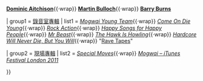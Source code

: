 {{Navbox Musical artist
| name = Mogwai
| title = [[Mogwai|魔怪樂團]]
| background = group_or_band

| above = {{nowrap begin}}'''[[Stuart Braithwaite]]'''{{·wrap}} '''[[Dominic Aitchison]]'''{{·wrap}} '''[[Martin Bulloch]]'''{{·wrap}} '''[[Barry Burns]]'''{{nowrap end}}

| group1 = [[錄音室專輯]]
| list1  = {{nowrap begin}}''[[Mogwai Young Team]]''{{·wrap}} ''[[Come On Die Young]]''{{·wrap}} ''[[Rock Action]]''{{·wrap}} ''[[Happy Songs for Happy People]]''{{·wrap}} ''[[Mr Beast]]''{{·wrap}} ''[[The Hawk Is Howling]]''{{·wrap}} ''[[Hardcore Will Never Die, But You Will]]''{{·wrap}} "[[Rave Tapes]]"{{nowrap end}}

| group2 = [[現場專輯]]
| list2  = {{nowrap begin}}''[[Special Moves]]''{{·wrap}} ''[[Mogwai – iTunes Festival London 2011]]''{{nowrap end}}

}}<noinclude>

</noinclude>